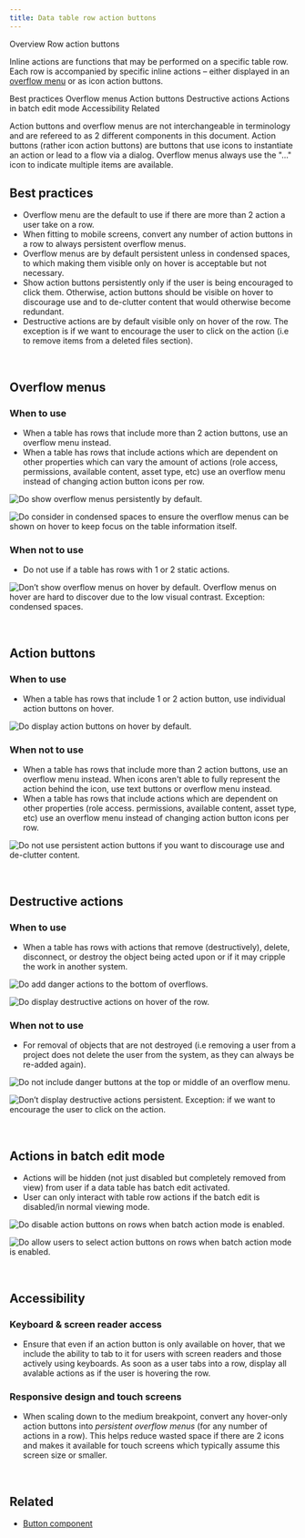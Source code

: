 ```yaml
---
title: Data table row action buttons
---
```



<Breadcrumb>
  <BreadcrumbItem href="/patterns/data-table/overview">Overview</BreadcrumbItem>
  <BreadcrumbItem isCurrentPage href="/patterns/data-table/column-alignment">
    Row action buttons
  </BreadcrumbItem>
</Breadcrumb>

<PageDescription>

Inline actions are functions that may be performed on a specific table row. Each row is accompanied by specific inline actions – either displayed in an [overflow menu](https://www.carbondesignsystem.com/components/overflow-menu/usage) or as icon action buttons.

</PageDescription>

<AnchorLinks>
  <AnchorLink>Best practices</AnchorLink>
  <AnchorLink>Overflow menus</AnchorLink>
  <AnchorLink>Action buttons</AnchorLink>
  <AnchorLink>Destructive actions</AnchorLink>
  <AnchorLink>Actions in batch edit mode</AnchorLink>
  <AnchorLink>Accessibility</AnchorLink>
  <AnchorLink>Related</AnchorLink>
</AnchorLinks>

<InlineNotification kind="info">

Action buttons and overflow menus are not interchangeable in terminology and are refereed to as 2 different components in this document. <Link to="https://www.carbondesignsystem.com/components/button/usage">Action buttons</Link> (rather icon action buttons) are buttons that use icons to instantiate an action or lead to a flow via a dialog. <Link to="https://www.carbondesignsystem.com/components/overflow-menu/usage">Overflow menus</Link> always use the "..." icon to indicate multiple items are available.

</InlineNotification>



## Best practices

- Overflow menu are the default to use if there are more than 2 action a user take on a row.
- When fitting to mobile screens, convert any number of action buttons in a row to always persistent overflow menus.
- Overflow menus are by default persistent unless in condensed spaces, to which making them visible only on hover is acceptable but not necessary.
- Show action buttons persistently only if the user is being encouraged to click them. Otherwise, action buttons should be visible on hover to discourage use and to de-clutter content that would otherwise become redundant.
- Destructive actions are by default visible only on hover of the row. The exception is if we want to encourage the user to click on the action (i.e to remove items from a deleted files section).

<br />

## Overflow menus

### When to use

- When a table has rows that include more than 2 action buttons, use an overflow menu instead.
- When a table has rows that include actions which are dependent on other properties which can vary the amount of actions (role access, permissions, available content, asset type, etc) use an overflow menu instead of changing action button icons per row.

<DoDontRow>

<DoDont caption="Do show overflow menus persistently by default.">

![Do show overflow menus persistently by default.](images/row-actions_overflow1.png)

</DoDont>

<DoDont caption="Do consider in condensed spaces to ensure the overflow menus can be shown on hover to keep focus on the table information itself.">

![Do consider in condensed spaces to ensure the overflow menus can be shown on hover to keep focus on the table information itself.](images/row-actions_condensed.png)

</DoDont>

</DoDontRow>


### When not to use

- Do not use if a table has rows with 1 or 2 static actions.

<DoDontRow>

<DoDont type="dont" caption="Don’t show overflow menus on hover by default. Overflow menus on hover are hard to discover due to the low visual contrast. Exception: condensed spaces.">

![Don’t show overflow menus on hover by default. Overflow menus on hover are hard to discover due to the low visual contrast. Exception: condensed spaces.](images/row-actions_overflow2.png)

</DoDont>

</DoDontRow>

<br />

## Action buttons

### When to use

- When a table has rows that include 1 or 2 action button, use individual action buttons on hover.

<DoDontRow>

<DoDont caption="Do display action buttons on hover by default.">

![Do display action buttons on hover by default.](images/row-actions_persistent1.png)

</DoDont>

</DoDontRow>

### When not to use

- When a table has rows that include more than 2 action buttons, use an overflow menu instead.
When icons aren't able to fully represent the action behind the icon, use text buttons or overflow menu instead.
- When a table has rows that include actions which are dependent on other properties (role access. permissions, available content, asset type, etc) use an overflow menu instead of changing action button icons per row.

<DoDontRow>

<DoDont type="dont" caption="Do not use persistent action buttons if you want to discourage use and de-clutter content.">

![Do not use persistent action buttons if you want to discourage use and de-clutter content.](images/row-actions_persistent2.png)

</DoDont>

</DoDontRow>

<br />

## Destructive actions

### When to use

- When a table has rows with actions that remove (destructively), delete, disconnect, or destroy the object being acted upon or if it may cripple the work in another system.

<DoDontRow>

<DoDont caption="Do add danger actions to the bottom of overflows.">

![Do add danger actions to the bottom of overflows.](images/row-actions_destructive_last-item1.png)

</DoDont>

<DoDont caption="Do display destructive actions on hover of the row.">

![Do display destructive actions on hover of the row.](images/row-actions_destructive_hover1.png)

</DoDont>

</DoDontRow>

### When not to use

- For removal of objects that are not destroyed (i.e removing a user from a project does not delete the user from the system, as they can always be re-added again).


<DoDontRow>

<DoDont type="dont" caption="Do not include danger buttons at the top or middle of an overflow menu.">

![Do not include danger buttons at the top or middle of an overflow menu.](images/row-actions_destructive_last-item2.png)

</DoDont>

<DoDont type="dont" caption="Don’t display destructive actions persistent. Exception: if we want to encourage the user to click on the action.">

![Don’t display destructive actions persistent. Exception: if we want to encourage the user to click on the action.](images/row-actions_destructive_hover2.png)

</DoDont>

</DoDontRow>

<br />

## Actions in batch edit mode

- Actions will be hidden (not just disabled but completely removed from view) from user if a data table has batch edit activated.
- User can only interact with table row actions if the batch edit is disabled/in normal viewing mode.

<DoDontRow>
  <DoDont caption="Do disable action buttons on rows when batch action mode is enabled.">

![Do disable action buttons on rows when batch action mode is enabled.](images/row-actions_batch1.png)

  </DoDont>
  <DoDont type="dont" caption="Do allow users to select action buttons on rows when batch action mode is enabled.">

![Do allow users to select action buttons on rows when batch action mode is enabled.](images/row-actions_batch2.png)

  </DoDont>
</DoDontRow>

<br />

## Accessibility

### Keyboard & screen reader access

- Ensure that even if an action button is only available on hover, that we include the ability to tab to it for users with screen readers and those actively using keyboards. As soon as a user tabs into a row, display all avalable actions as if the user is hovering the row.

### Responsive design and touch screens

- When scaling down to the medium breakpoint, convert any hover-only action buttons into _persistent overflow menus_ (for any number of actions in a row). This helps reduce wasted space if there are 2 icons and makes it available for touch screens which typically assume this screen size or smaller.

<br />

## Related

- [Button component](https://www.carbondesignsystem.com/components/button/usage)